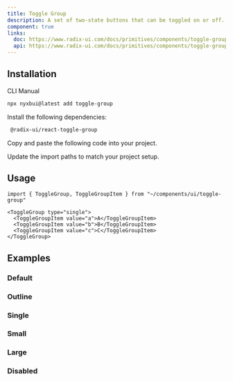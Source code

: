 ```yaml
---
title: Toggle Group
description: A set of two-state buttons that can be toggled on or off.
component: true
links:
  doc: https://www.radix-ui.com/docs/primitives/components/toggle-group
  api: https://www.radix-ui.com/docs/primitives/components/toggle-group#api-reference
---
```


<ComponentPreview
  name="toggle-group-demo"
  description="A toggle group with three items."
  styleSwitch={true}
  button="copy"
  dots={false}
/>

## Installation

<Tabs defaultValue="cli">

<TabsList>
  <TabsTrigger value="cli">CLI</TabsTrigger>
  <TabsTrigger value="manual">Manual</TabsTrigger>
</TabsList>
<TabsContent value="cli">

```bash
npx nyxbui@latest add toggle-group
```

</TabsContent>

<TabsContent value="manual">

<Steps>

<Step>Install the following dependencies:</Step>

```bash
 @radix-ui/react-toggle-group
```

<Step>Copy and paste the following code into your project.</Step>

<ComponentSource name="toggle-group" />

<Step>Update the import paths to match your project setup.</Step>

</Steps>

</TabsContent>

</Tabs>

## Usage

```tsx
import { ToggleGroup, ToggleGroupItem } from "~/components/ui/toggle-group"
```

```tsx
<ToggleGroup type="single">
  <ToggleGroupItem value="a">A</ToggleGroupItem>
  <ToggleGroupItem value="b">B</ToggleGroupItem>
  <ToggleGroupItem value="c">C</ToggleGroupItem>
</ToggleGroup>
```

## Examples

### Default

<ComponentPreview
  name="toggle-group-demo"
  description="A toggle group with three items."
  styleSwitch={true}
  button="copy"
  dots={false}
/>

### Outline

<ComponentPreview
  name="toggle-group-outline"
  description="A toggle group using the outline variant."
  styleSwitch={true}
  button="copy"
  dots={false}
/>

### Single

<ComponentPreview
  name="toggle-group-single"
  description="A toggle group with single selection."
  styleSwitch={true}
  button="copy"
  dots={false}
/>

### Small

<ComponentPreview
  name="toggle-group-sm"
  description="A toggle group using the small size."
  styleSwitch={true}
  button="copy"
  dots={false}
/>

### Large

<ComponentPreview
  name="toggle-group-lg"
  description="A toggle group using the large size."
  styleSwitch={true}
  button="copy"
  dots={false}
/>

### Disabled

<ComponentPreview
  name="toggle-group-disabled"
  description="A disabled toggle group."
  styleSwitch={true}
  button="copy"
  dots={false}
/>

